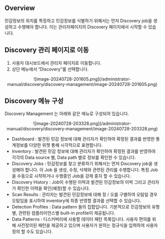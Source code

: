 ## Overview

민감정보의 위치를 특정하고 민감정보를 식별하기 위해서는 먼저 Discovery job을 생성하고 수행해야 합니다. 이는 관리자페이지의 Discovery 페이지에서 시작할 수 있습니다.

## Discovery 관리 페이지로 이동

1. 사용자 대시보드에서 관리자 페이지로 이동합니다.<br/> 
2. 상단 메뉴에서 “Discovery”를 선택합니다.
<p align="center">
![image-20240728-201605.png](/administrator-manual/discovery/discovery-management/image-20240728-201605.png)
</p>


## Discovery 메뉴 구성

Discovery Management 는 아래와 같은 매뉴로 구성되어 있습니다.
<p align="center">
![image-20240728-203328.png](/administrator-manual/discovery/discovery-management/image-20240728-203328.png)
</p>


* Dashboard : 발견된 민감 정보에 대해 관리자가 확인하여 확정된 결과를 반영한 통계정보를 다양한 위젯 통해 시각적으로 표현합니다. 
* Inventory : 발견된 민감 정보에 대해 관리자가 확인하여 확정된 결과를 반영하여 각각의 Data source 별, Data path 별로 정보를 확인한 수 있습니다.
* Discovery Jobs : 민감정보를 찾고 분류하기 위해서는 먼저 Discovery job을 생성해야 합니다. 이 Job 을 생성, 수정, 삭제와 관련된 관리를 수행합니다. 특정 Job을 수동으로 시작하거나 수행중인 Job을 강제 중지 할 수 있습니다.
* Discovery History : Job이 수행된 이력과 발견된 민감정보의 이력 그리고 관리자가 확인한 이력을 확인(예정)할 수 있습니다.
* Scan Results : 관리자는 발견된 민감정보에 대해 정 / 오를 구별하여 오탐일 경우 오탐임을 표시하여 inventory에 최종 반영할 결과를 선택할 수 있습니다.
* Detection Profiles : Data pattern 들의 집합입니다. 기본적으로 민감정보의 유형별, 관련된 컴플라이언스별 built-in profile이 제공됩니다.
* Data Patterns : 디스커버리에 사용할 데이터 패턴 목록입니다. 사용자 편의를 위해 사전정의된 패턴을 제공하고 있으며 사용자가 원하는 정규식을 입력하여 사용자 정의 할 수도 있습니다.
